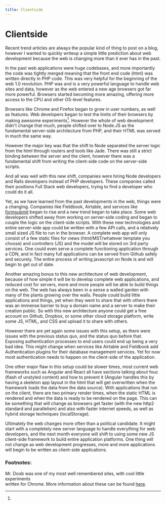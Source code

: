 ```yaml
---
title: Clientside
---
```


# Clientside

Recent trend articles are always the popular kind of thing to post on a blog, however I wanted to quickly writeup a simple little prediction about web development because the web is changing more than it ever has in the past.

In the past web applications were huge codebases, and more importantly the code was tightly merged meaning that the front end code (html) was written directly in PHP code. This was very helpful for the beginning of the web 1.0 revolution. PHP was and is a very powerful language to handle web sites and data, however as the web entered a new age browsers got far more powerful. Browsers started becoming more amazing, offering more access to the CPU and other OS-level features.

Browsers like Chrome and Firefox began to grow in user numbers, as well as features. Web developers began to test the limits of their browsers by making awesome experiments[^1]. However the whole of web development didn't change that much, people shifted over to Node.JS as the fundamental server-side architecture from PHP, and their HTML was served in much the same way.

However the major key was that the shift to Node separated the server logic from the html through routers and tools like Jade. There was still a strict binding between the server and the client, however there was a fundamental shift from writing the client-side code on the server-side scripts.

And all was well with this new shift, companies were hiring Node developers and Rails developers instead of PHP developers. These companies called their positions Full Stack web developers, trying to find a developer who could do it all.

Yet, as we have learned from the past developments in the web, things were a changing. Companies like Fieldbook, Airtable, and services like <a href="https://www.producthunt.com/tech/formsubmit">formsubmit</a> began to rise and a new trend began to take place. Some web developers shifted away from working on server-side coding and began to couple the logic on the client-side scripts. With these new technologies and entire server-side app could be written with a few API calls, and a relatively small sized JS file to run in the browser. A complete web app will only consist of a few static files for views (html/MST/whatever template you choose) and controllers (JS) and the model will be stored on 3rd party services. One could even serve a complete functioning application through a CDN, and in fact many full applications can be served from Github safely and securely. The entire process of writing javascript on Node is and will begin to get out of date.

Another amazing bonus to this new architecture of web development, because of how simple it will be to develop complete web applications, and reduced cost for servers, more and more people will be able to build things on the web. The web has always been in a sense a walled garden with many of the plants growing over the walls. People could build little applications and things, yet when they went to share that with others there was an immense barrier to buy a domain name and a server to make their creation public. So with this new architecture anyone could get a free account on Github, Dropbox, or some other cloud storage platform, write some JS, HTML, and CSS and upload it to share with others.

However there are yet again some issues with this setup, as there were issues with the previous status quo, and the status quo before that. Exposing authentication processes to end users could end up being a very bad idea. This might change when services like Airtable and Fieldbook add Authentication plugins for their database management services. Yet for now most authentication needs to happen on the client-side of the application.

One other major flaw in this setup could be slower times, most current web frameworks such as Angular and React all have sections talking about fouc (flash of unstyled content) and how to prevent it (Angular handles this by having a skeleton app layout in the html that will get overwritten when the framework loads the data from the data source). With applications that run on the client, there are two primary render times, when the static HTML is rendered and when the data is ready to be rendered on the page. This can be something that will change as browsers get faster (with the new http2 standard and parallelism) and also with faster internet speeds, as well as hybrid storage techniques (localStorage).

Ultimately the web changes more often than a political candidate. It might start with a completely new server language to handle everything for web developers, and the next month everyone will shift to using some new JS client-side framework to build entire application platforms. One thing will not change as web development progresses, more and more applications will begin to be written as client-side applications.

### Footnotes:

[^1]:

  Mr. Doob was one of my most well remembered sites, with cool little experiments  
   written for Chrome. More information about these can be found <a  
    href="http://mrdoob.com/">here</a>.
